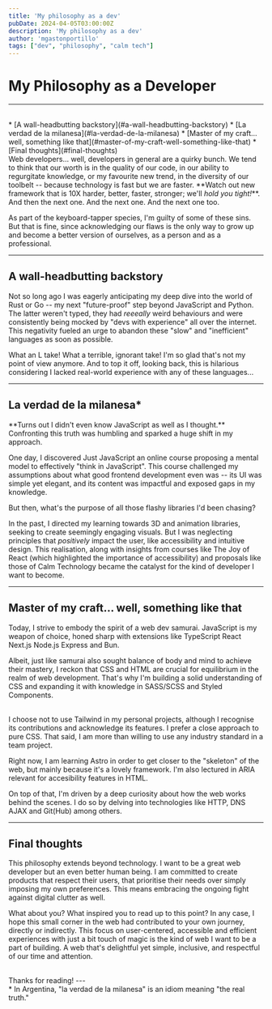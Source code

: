 ```yaml
---
title: 'My philosophy as a dev'
pubDate: 2024-04-05T03:00:00Z
description: 'My philosophy as a dev'
author: 'mgastonportillo'
tags: ["dev", "philosophy", "calm tech"]
---
```



# My Philosophy as a Developer
---

<br />
<TableOfContents>
* [A wall-headbutting backstory](#a-wall-headbutting-backstory)
* [La verdad de la milanesa](#la-verdad-de-la-milanesa)
* [Master of my craft... well, something like that](#master-of-my-craft-well-something-like-that)
* [Final thoughts](#final-thoughts)
</TableOfContents>

<br />
Web developers... well, developers in general are a quirky bunch. We tend to think that our worth is in the quality of our code, in our ability to regurgitate knowledge, or my favourite new trend, in the diversity of our toolbelt -- because technology is fast but we are faster. **Watch out new framework that is 10X harder, better, faster, stronger; we'll <i>hold you tight!</i>**. And then the next one. And the next one. And the next one too.

As part of the keyboard-tapper species, I'm guilty of some of these sins. But that is fine, since acknowledging our flaws is the only way to grow up and become a better version of ourselves, as a person and as a professional.

---
## A wall-headbutting backstory

Not so long ago I was eagerly anticipating my deep dive into the world of Rust or Go -- my next "future-proof" step beyond JavaScript and Python. The latter weren't typed, they had <i>reeeally</i> weird behaviours and were consistently being mocked by "devs with experience" all over the internet. This negativity fueled an urge to abandon these "slow" and "inefficient" languages as soon as possible.

What an L take! What a terrible, ignorant take! I'm so glad that's not my point of view anymore. And to top it off, looking back, this is hilarious considering I lacked real-world experience with any of these languages...

---
## La verdad de la milanesa*

<Highlight type="star" color="blue" aria-labelledby="la-verdad-de-la-milanesa">
**Turns out I didn't even know JavaScript as well as I thought.** Confronting this truth was humbling and sparked a huge shift in my approach.
</Highlight>

One day, I discovered <Link href="https://justjavascript.com/">Just JavaScript</Link><GluedComma /> an online course proposing a mental model to effectively "think in JavaScript". This course challenged my assumptions about what good frontend development even was -- its UI was simple yet elegant, and its content was impactful and exposed gaps in my knowledge.

But then, what's the purpose of all those flashy libraries I'd been chasing?

In the past, I directed my learning towards 3D and animation libraries, seeking to create seemingly engaging visuals. But I was neglecting principles that <i>positively</i> impact the user, like accessibility and intuitive design. This realisation, along with insights from courses like <Link href="https://www.joyofreact.com/">The Joy of React</Link> (which highlighted the importance of accessibility) and proposals like those of <Link href="https://calmtech.com/">Calm Technology</Link><GluedComma /> became the catalyst for the kind of developer I want to become.

---
## Master of my craft... well, something like that

Today, I strive to embody the spirit of a web dev samurai. JavaScript is my weapon of choice, honed sharp with extensions like <Link href="https://www.typescriptlang.org/">TypeScript</Link><GluedComma /> <Link href="https://react.dev/">React</Link><GluedComma /> <Link href="https://nextjs.org/">Next.js</Link><GluedComma /> <Link href="https://nodejs.org/en">Node.js</Link><GluedComma /> <Link href="https://expressjs.com/">Express</Link> and <Link href="https://bun.sh/">Bun</Link>.

Albeit, just like samurai also sought balance of body and mind to achieve their mastery, I reckon that CSS and HTML are crucial for equilibrium in the realm of web development. That's why I'm building <Link href="https://css-for-js.dev/">a solid understanding of CSS</Link> and expanding it with knowledge in <Link href="https://sass-lang.org/">SASS/SCSS</Link> and <Link href="https://styled-components.com/">Styled Components</Link>.

<br />
<Highlight type="info">
I choose not to use Tailwind in my personal projects, although I recognise its contributions and acknowledge its features. I prefer a close approach to pure CSS. That said, I am more than willing to use any industry standard in a team project.
</Highlight>

Right now, I am learning <Link href="https://astro.build/">Astro</Link> in order to get closer to the "skeleton" of the web,  but mainly because it's a lovely framework. I'm also lectured in <Link href="https://www.w3.org/TR/wai-aria/">ARIA</Link><GluedComma /> relevant for accesibility features in HTML.

On top of that, I'm driven by a deep curiosity about how the web works behind the scenes. I do so by delving into technologies like <Link href="https://www.boot.dev/learn/learn-http">HTTP, DNS</Link><GluedComma /> <Link href="https://devdoc.net/web/developer.mozilla.org/en-US/docs/AJAX/Getting_Started.html">AJAX</Link> and <Link href="https://git-scm.com/doc">Git(Hub)</Link><GluedComma /> among others.

---
## Final thoughts

This philosophy extends beyond technology. I want to be a great web developer but an even better human being. I am committed to create products that respect their users, that  prioritise their needs over simply imposing my own preferences. This means embracing the ongoing fight against digital clutter as well.

What about you? What inspired you to read up to this point? In any case, I hope this small corner in the web had contributed to your own journey, directly or indirectly. This focus on user-centered, accessible and efficient experiences with just a bit touch of magic is the kind of web I want to be a part of building. A web that's delightful yet simple, inclusive, and respectful of our time and attention.

<br/>
Thanks for reading!
---

<div class="foot-notes">
<span><span>* </span>In Argentina, "la verdad de la milanesa" is an idiom meaning "the real truth."</span>
</div>
